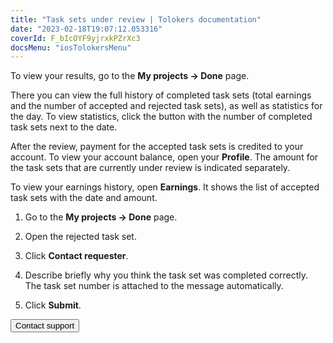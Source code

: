 ```yaml
---
title: "Task sets under review | Tolokers documentation"
date: "2023-02-18T19:07:12.053316"
coverId: F_bIcOYF9yjrxkPZrXc3
docsMenu: "iosTolokersMenu"
---
```



<TolokersPriemkaContent1/>

To view your results, go to the **My projects → Done** page.

There you can view the full history of completed task sets (total earnings and the number of accepted and rejected task sets), as well as statistics for the day. To view statistics, click the button with the number of completed task sets next to the date.

<TolokersPriemkaContent2/>

After the review, payment for the accepted task sets is credited to your account. To view your account balance, open your **Profile**. The amount for the task sets that are currently under review is indicated separately.

To view your earnings history, open **Earnings**. It shows the list of accepted task sets with the date and amount.

<TolokersPriemkaContent3/>

1. Go to the **My projects → Done** page.

1. Open the rejected task set.

1. Click **Contact requester**.

1. Describe briefly why you think the task set was completed correctly. The task set number is attached to the message automatically.

1. Click **Submit**.

<TolokersPriemkaContent4/>

<Button view="defaultInverse" size="l" type="link" url="../troubleshooting/support?form-source=priemka">Contact support</Button>
